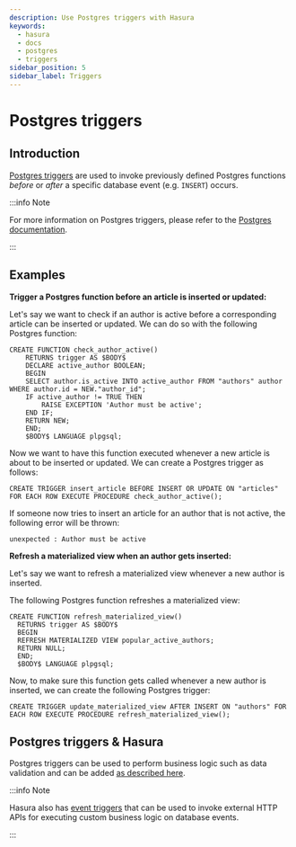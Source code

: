 ```yaml
---
description: Use Postgres triggers with Hasura
keywords:
  - hasura
  - docs
  - postgres
  - triggers
sidebar_position: 5
sidebar_label: Triggers
---
```


# Postgres triggers

## Introduction

[Postgres triggers](https://www.postgresql.org/docs/current/sql-createtrigger.html)
are used to invoke previously defined Postgres functions *before* or
*after* a specific database event (e.g. `INSERT`) occurs.

:::info Note

For more information on Postgres triggers, please refer to the [Postgres documentation](https://www.postgresql.org/docs/current/sql-createtrigger.html).

:::

## Examples

**Trigger a Postgres function before an article is inserted or
updated:**

Let's say we want to check if an author is active before a corresponding
article can be inserted or updated. We can do so with the following
Postgres function:

```plsql
CREATE FUNCTION check_author_active()
    RETURNS trigger AS $BODY$
    DECLARE active_author BOOLEAN;
    BEGIN
    SELECT author.is_active INTO active_author FROM "authors" author WHERE author.id = NEW."author_id";
    IF active_author != TRUE THEN
        RAISE EXCEPTION 'Author must be active';
    END IF;
    RETURN NEW;
    END;
    $BODY$ LANGUAGE plpgsql;
```

Now we want to have this function executed whenever a new article is
about to be inserted or updated. We can create a Postgres trigger as
follows:

```plsql
CREATE TRIGGER insert_article BEFORE INSERT OR UPDATE ON "articles" FOR EACH ROW EXECUTE PROCEDURE check_author_active();
```

If someone now tries to insert an article for an author that is not
active, the following error will be thrown:

```plsql
unexpected : Author must be active
```

**Refresh a materialized view when an author gets inserted:**

Let's say we want to refresh a materialized view whenever a new author
is inserted.

The following Postgres function refreshes a materialized view:

```plsql
CREATE FUNCTION refresh_materialized_view()
  RETURNS trigger AS $BODY$
  BEGIN
  REFRESH MATERIALIZED VIEW popular_active_authors;
  RETURN NULL;
  END;
  $BODY$ LANGUAGE plpgsql;
```

Now, to make sure this function gets called whenever a new author is
inserted, we can create the following Postgres trigger:

```plsql
CREATE TRIGGER update_materialized_view AFTER INSERT ON "authors" FOR EACH ROW EXECUTE PROCEDURE refresh_materialized_view();
```

## Postgres triggers & Hasura

Postgres triggers can be used to perform business logic such as data
validation and can be added
[as described here](/graphql/core/databases/postgres/schema/data-validations.mdx#pg-data-validations-pg-triggers).

:::info Note

Hasura also has [event triggers](/graphql/core/event-triggers/index.mdx) that can be used to
invoke external HTTP APIs for executing custom business logic on
database events.

:::